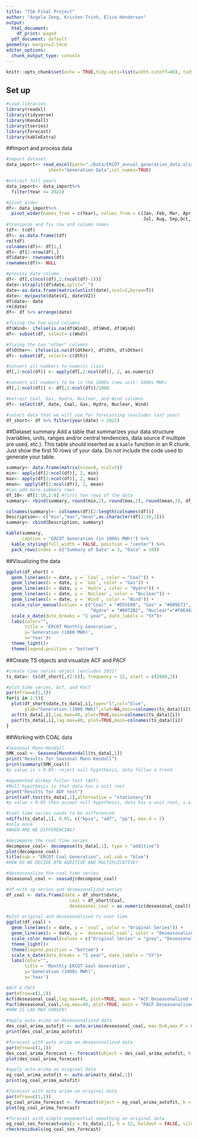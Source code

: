 ```yaml
---
title: "TSA Final Project"
author: "Angela Zeng, Kristen Trinh, Eliza Henderson"
output:
  html_document:
    df_print: paged
  pdf_document: default
geometry: margin=2.54cm
editor_options:
  chunk_output_type: console
---
```


```r
knitr::opts_chunk$set(echo = TRUE,tidy.opts=list(width.cutoff=80), tidy=FALSE) 
```

## Set up
```r
#Load libraries 
library(readxl)
library(tidyverse)
library(Kendall)
library(tseries)
library(forecast)
library(kableExtra)
```

##Import and process data 
```r
#import dataset 
data_import<- read_excel(path="./Data/ERCOT_annual_generation_data.xlsx",
                sheet="Generation Data",col_names=TRUE)

#extract full years
data_import<- data_import%>%
  filter(Year <= 2022)

#pivot_wider
df<- data_import%>% 
  pivot_wider(names_from = c(Year), values_from = c(Jan, Feb, Mar, Apr,May,Jun,
                                                    Jul, Aug, Sep,Oct, Nov, Dec))
#transpose and fix row and column names 
tdf<- t(df)
df<- as.data.frame(tdf)
rm(tdf)
colnames(df)<- df[1,]
df<- df[2:nrow(df),]
df$date<- rownames(df)
rownames(df)<- NULL

#process date column 
df<- df[,c(ncol(df),1:(ncol(df)-1))]
date<-strsplit(df$date,split="_")
date<-as.data.frame(matrix(unlist(date),ncol=2,byrow=T))
date<- my(paste(date$V1, date$V2))
df$date<- date
rm(date)
df<- df %>% arrange(date)

#fixing the two wind columns 
df$Wind<- ifelse(is.na(df$Wind), df$Wnd, df$Wind)
df<- subset(df, select=-c(Wnd))

#fixing the two "other" columns 
df$Other<- ifelse(is.na(df$Other), df$Oth, df$Other)
df<- subset(df, select=-c(Oth))

#convert all numbers to numeric class 
df[,2:ncol(df)] <- apply(df[,2:ncol(df)], 2, as.numeric)

#convert all numbers to be in the 1000s (new unit: 1000s MWh)
df[,2:ncol(df)] <- df[,2:ncol(df)]/1000

#extract Coal, Gas, Hydro, Nuclear, and Wind columns 
df<- select(df, date, Coal, Gas, Hydro, Nuclear, Wind)

#select data that we will use for forecasting (excludes last year)
df_short<- df %>% filter(year(date) < 2022)
```

##Dataset summary 
Add a table that summarizes your data structure (variables, units, ranges and/or central tendencies, data source if multiple are used, etc.). This table should inserted as a `kable` function in an R chunk. Just show the first 10 rows of your data. Do not include the code used to generate your table.
```r
summary<- data.frame(matrix(nrow=0, ncol=5))
min<- apply(df[2:ncol(df)], 2, min)
max<- apply(df[2:ncol(df)], 2, max)
mean<- apply(df[2:ncol(df)], 2, mean)
#can add more summary rows 
df_10<- df[1:10,2:6] #first ten rows of the data 
summary<- rbind(summary, round(min,2), round(max,2), round(mean,2), df_10)

colnames(summary)<- colnames(df)[2:length(colnames(df))]
Description<- c("min","max","mean",as.character(df[1:10,1]))
summary<- cbind(Description, summary)

kable(summary, 
      caption = "ERCOT Generation (in 1000s MWh)") %>%
  kable_styling(full_width = FALSE, position = "center") %>%
  pack_rows(index = c("Summary of Data" = 3, "Data" = 10))
```


##Visualizing the data 
```r
ggplot(df_short) +
  geom_line(aes(x = date, y = `Coal`, color = "Coal")) +
  geom_line(aes(x = date, y = `Gas`, color = "Gas")) +
  geom_line(aes(x = date, y = `Hydro`, color = "Hydro")) +
  geom_line(aes(x = date, y = `Nuclear`, color = "Nuclear")) +
  geom_line(aes(x = date, y = `Wind`, color = "Wind")) +
  scale_color_manual(values = c("Coal" = "#D55E00", "Gas" = "#009E73", 
                                "Hydro" = "#0072B2", "Nuclear"="#F0E442", "Wind"="#CC79A7"))+
  scale_x_date(date_breaks = "1 year", date_labels = "%Y")+
  labs(color="",
       title = 'ERCOT Monthly Generation',
       y='Generation (1000 MWh)',
       x='Year')+
  theme_light()+
  theme(legend.position = "bottom")
```

##Create TS objects and visualize ACF and PACF
```r
#create time series object (excludes 2022)
ts_data<- ts(df_short[,(2:6)], frequency = 12, start = c(2008,1))

#plot time series, Acf, and Pacf
par(mfrow=c(1,3))
for(i in 1:5){
  plot(df_short$date,ts_data[,i],type="l",col="blue",
       ylab="Generation (1000 MWh)",xlab=NA,main=colnames(ts_data)[i])
  acf(ts_data[,i],lag.max=40, plot=TRUE,main=colnames(ts_data)[i])
  pacf(ts_data[,i],lag.max=40, plot=TRUE,main=colnames(ts_data)[i])
}
```

##Working with COAL data
```r
#Seasonal Mann-Kendall
SMK_coal <- SeasonalMannKendall(ts_data[,1])
print("Results for Seasonal Mann Kendall")
print(summary(SMK_coal))
#p value is < 0.05: reject null hypothesis, data follow a trend

#agumented dickey fuller test (ADF)
#Null hypothesis is that data has a unit root
print("Results for ADF test")
print(adf.test(ts_data[,1],alternative = "stationary"))
#p value > 0.05 then accept null hypothesis, data has a unit root, i.e., stochastic trend

#coal time series needs to be differenced
ndiffs(ts_data[,1], 0.05, c("kpss", "adf", "pp"), max.d = 2)
#only once 
#WHEN ARE WE DIFFERENCING? 

#decompose the coal time series 
decompose_coal<- decompose(ts_data[,1], type = "additive")
plot(decompose_coal) 
title(sub = "ERCOT Coal Generation", col.sub = "blue")
#HOW DO WE DECIDE BTW ADDITIVE AND MULTIPLICATIVE?

#deseasonalize the coal time series
deseasonal_coal <- seasadj(decompose_coal) 

#df with og series and deseasonalized series 
df_coal <- data.frame(date = df_short$date,
                        coal = df_short$Coal,
                        deseasonal_coal = as.numeric(deseasonal_coal))

#plot original and deseasonalized ts over time 
ggplot(df_coal) +
  geom_line(aes(x = date, y = `coal`, color = "Original Series")) +
  geom_line(aes(x = date, y = `deseasonal_coal`, color = "Deseasonalized Series")) +
  scale_color_manual(values = c("Original Series" = "grey", "Deseasonalized Series" = "#D55E00"))+
  theme_light()+
  theme(legend.position = "bottom") +
  scale_x_date(date_breaks = "1 year", date_labels = "%Y")+
  labs(color="",
       title = 'Monthly ERCOT Goal Generation',
       y='Generation (1000s MWh)',
       x='Year')

#ACF & PACF
par(mfrow=c(1,2))
Acf(deseasonal_coal,lag.max=40, plot=TRUE, main = "ACF Deseasonalized Coal Generation")
Pacf(deseasonal_coal,lag.max=40, plot=TRUE, main = "PACF Deseasonalized Coal Generation")
#HOW IS LAG MAX CHOSEN?

#apply auto.arima on deseasonalized data 
des_coal_arima_autofit <- auto.arima(deseasonal_coal, max.D=0,max.P = 0,max.Q=0)
print(des_coal_arima_autofit)

#forecast with auto arima on deseasonalized data 
par(mfrow=c(1,1))
des_coal_arima_forecast <- forecast(object = des_coal_arima_autofit, h = 12)
plot(des_coal_arima_forecast)

#apply auto.arima on original data 
og_coal_arima_autofit <- auto.arima(ts_data[,1])
print(og_coal_arima_autofit)

#forecast with auto arima on original data 
par(mfrow=c(1,1))
og_coal_arima_forecast <- forecast(object = og_coal_arima_autofit, h = 12)
plot(og_coal_arima_forecast)

#forecast with simple exponential smoothing on original data
og_coal_ses_forecast=ses(y = ts_data[,1], h = 12, holdout = FALSE, silent = FALSE)  
checkresiduals(og_coal_ses_forecast)
```

